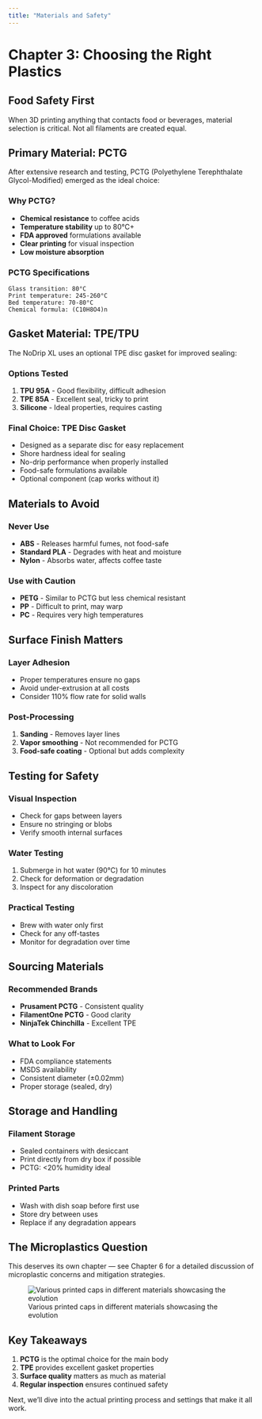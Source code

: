 ```yaml
---
title: "Materials and Safety"
---
```


# Chapter 3: Choosing the Right Plastics

## Food Safety First

When 3D printing anything that contacts food or beverages, material selection is critical. Not all filaments are created equal.

## Primary Material: PCTG

After extensive research and testing, PCTG (Polyethylene Terephthalate Glycol-Modified) emerged as the ideal choice:

### Why PCTG?
- **Chemical resistance** to coffee acids
- **Temperature stability** up to 80°C+
- **FDA approved** formulations available
- **Clear printing** for visual inspection
- **Low moisture absorption**

### PCTG Specifications
```
Glass transition: 80°C
Print temperature: 245-260°C
Bed temperature: 70-80°C
Chemical formula: (C10H8O4)n
```

## Gasket Material: TPE/TPU

The NoDrip XL uses an optional TPE disc gasket for improved sealing:

### Options Tested
1. **TPU 95A** - Good flexibility, difficult adhesion
2. **TPE 85A** - Excellent seal, tricky to print
3. **Silicone** - Ideal properties, requires casting

### Final Choice: TPE Disc Gasket
- Designed as a separate disc for easy replacement
- Shore hardness ideal for sealing
- No-drip performance when properly installed
- Food-safe formulations available
- Optional component (cap works without it)

## Materials to Avoid

### Never Use
- **ABS** - Releases harmful fumes, not food-safe
- **Standard PLA** - Degrades with heat and moisture
- **Nylon** - Absorbs water, affects coffee taste

### Use with Caution
- **PETG** - Similar to PCTG but less chemical resistant
- **PP** - Difficult to print, may warp
- **PC** - Requires very high temperatures

## Surface Finish Matters

### Layer Adhesion
- Proper temperatures ensure no gaps
- Avoid under-extrusion at all costs
- Consider 110% flow rate for solid walls

### Post-Processing
1. **Sanding** - Removes layer lines
2. **Vapor smoothing** - Not recommended for PCTG
3. **Food-safe coating** - Optional but adds complexity

## Testing for Safety

### Visual Inspection
- Check for gaps between layers
- Ensure no stringing or blobs
- Verify smooth internal surfaces

### Water Testing
1. Submerge in hot water (90°C) for 10 minutes
2. Check for deformation or degradation
3. Inspect for any discoloration

### Practical Testing
- Brew with water only first
- Check for any off-tastes
- Monitor for degradation over time

## Sourcing Materials

### Recommended Brands
- **Prusament PCTG** - Consistent quality
- **FilamentOne PCTG** - Good clarity
- **NinjaTek Chinchilla** - Excellent TPE

### What to Look For
- FDA compliance statements
- MSDS availability
- Consistent diameter (±0.02mm)
- Proper storage (sealed, dry)

## Storage and Handling

### Filament Storage
- Sealed containers with desiccant
- Print directly from dry box if possible
- PCTG: <20% humidity ideal

### Printed Parts
- Wash with dish soap before first use
- Store dry between uses
- Replace if any degradation appears

## The Microplastics Question

This deserves its own chapter — see Chapter 6 for a detailed discussion of microplastic concerns and mitigation strategies.

![Various printed caps in different materials showcasing the evolution](images/IMG_0050.jpeg)

## Key Takeaways

1. **PCTG** is the optimal choice for the main body
2. **TPE** provides excellent gasket properties
3. **Surface quality** matters as much as material
4. **Regular inspection** ensures continued safety

Next, we'll dive into the actual printing process and settings that make it all work.